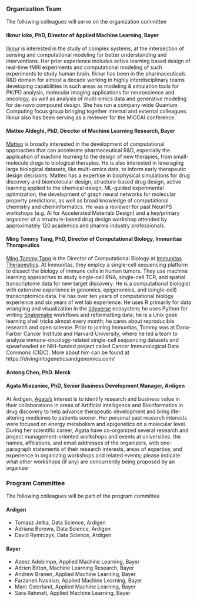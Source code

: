 ### Organization Team 

The following colleagues will serve on the organization committee

#### Ilknur Icke, PhD, Director of Applied Machine Learning, Bayer

[Ilknur](https://www.linkedin.com/in/ilknuricke/) is interested in the study of complex systems, at the intersection of sensing and computational
modeling for better understanding and interventions. Her prior experience includes active learning
based design of real-time fMRI experiments and computational modeling of such experiments to
study human brain. Ilknur has been in the pharmaceuticals R&D domain for almost a decade working
in highly interdisciplinary teams developing capabilities in such areas as modeling & simulation
tools for PK/PD analysis, molecular imaging applications for neuroscience and oncology, as well as
analysis of multi-omics data and generative modeling for de-novo compound design. She has run a
company-wide Quantum Computing focus group bringing together internal and external colleagues.
Ilknur also has been serving as a reviewer for the MICCAI conference.

#### Matteo Aldeghi, PhD, Director of Machine Learning Research, Bayer

[Matteo](https://www.linkedin.com/in/matteoaldeghi/) is broadly interested in the development of computational approaches that can accelerate
pharmaceutical R&D, especially the application of machine learning to the design of new therapies,
from small-molecule drugs to biological therapies. He is also interested in leveraging large biological
datasets, like multi-omics data, to inform early therapeutic design decisions. Matteo has a expertise
in biophysical simulations for drug discovery and biomolecular design, structure-based drug design,
active learning applied to the chemical design, ML-guided experimental optimization, the development
of graph neural networks for molecular property predictions, as well as broad knowledge of
computational chemistry and cheminformatics. He was a reviewer for past NeurIPS workshops (e.g.
AI for Accelerated Materials Design) and a key/primary organizer of a structure-based drug design
workshop attended by approximately 120 academics and pharma industry professionals.


#### Ming Tommy Tang, PhD, Director of Computational Biology, Immunitas Therapeutics

[Ming Tommy Tang](https://divingintogeneticsandgenomics.com/) is the Director of Computational Biology at [Immunitas Therapeutics](https://www.immunitastx.com/). At Immunitas, they employ a single-cell sequencing platform to dissect the biology of immune cells in human tumors. They use machine learning approaches to study single-cell RNA, single-cell TCR, and spatial transcriptome data for new target discovery. He is a computational biologist with extensive experience in genomics, epigenomics, and (single-cell) transcriptomics data. He has over ten years of computational biology experience and six years of wet lab experience. He uses R primarily for data wrangling and visualization in the [tidyverse](https://www.tidyverse.org/) ecosystem; he uses Python for writing [Snakemake](https://snakemake.readthedocs.io/en/stable/) workflows and reformatting data; he is a Unix geek learning shell tricks almost every month; he cares about reproducible research and open science. Prior to joining Immunitas, Tommy was at Dana-Farber Cancer Institute and Harvard University, where he led a team to analyze immune-oncology-related single-cell sequencing datasets and spearheaded an NIH-funded project called Cancer Immunological Data Commons (CIDC). More about him can be found at https://divingintogeneticsandgenomics.com/

#### Antong Chen, PhD. Merck



#### Agata Miezaniec, PhD, Senior Business Development Manager, Ardigen

At Ardigen, [Agata’s](https://www.linkedin.com/in/agatamiezaniec/) interest is to identify research and business value in their collaborations in
areas of Artificial intelligence and Bioinformatics in drug discovery to help advance therapeutic
development and bring life-altering medicines to patients sooner. Her personal past research interests
were focused on energy metabolism and epigenetics on a molecular level. During her scientific career,
Agata have co-organized several research and project management-oriented workshops and events at
universities.
the names, affiliations, and email addresses of the organizers, with one-paragraph statements of their
research interests, areas of expertise, and experience in organizing workshops and related events;
please indicate what other workshops (if any) are concurrently being proposed by an organizer


### Program Committee 

The following colleagues will be part of the program committee

#### Ardigen
* Tomasz Jetka, Data Science, Ardigen  
* Adriana Borowa, Data Science, Ardigen  
* David Rymrczyk, Data Science, Ardigen  

#### Bayer
* Azeez Adebimpe, Applied Machine Learning, Bayer  
* Adrien Bitton, Machine Learning Research, Bayer  
* Andrew Branen, Applied Machine Learning, Bayer  
* Farzaneh Nasirian, Applied Machine Learning, Bayer  
* Marc Osterland, Applied Machine Learning, Bayer  
* Sara Rahmati, Applied Machine Learning, Bayer  
